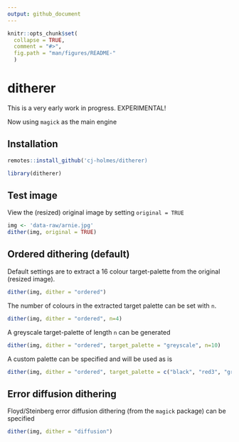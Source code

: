 ```yaml
---
output: github_document
---
```


<!-- README.md is generated from README.Rmd. Please edit that file -->

```r
knitr::opts_chunk$set(
  collapse = TRUE,
  comment = "#>",
  fig.path = "man/figures/README-"
  )
```

# ditherer

This is a very early work in progress. EXPERIMENTAL!

Now using `magick` as the main engine

## Installation
```r
remotes::install_github('cj-holmes/ditherer)
```

```r
library(ditherer)
```

## Test image
View the (resized) original image by setting `original = TRUE`
```r
img <- 'data-raw/arnie.jpg'
dither(img, original = TRUE)
```

## Ordered dithering (default)
Default settings are to extract a 16 colour target-palette from the original (resized image). 
```r
dither(img, dither = "ordered")
```

The number of colours in the extracted target palette can be set with `n`.
```r
dither(img, dither = "ordered", n=4)
```


A greyscale target-palette of length `n` can be generated
```r
dither(img, dither = "ordered", target_palette = "greyscale", n=10)
```

A custom palette can be specified and will be used as is
```r
dither(img, dither = "ordered", target_palette = c("black", "red3", "grey50", "tan2"))
```

## Error diffusion dithering
Floyd/Steinberg error diffusion dithering (from the `magick` package) can be specified 
```r
dither(img, dither = "diffusion")
```
